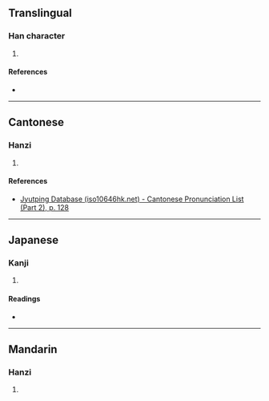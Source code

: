 {{character info/new}}
==Translingual==

===Han character===
{{Han char|rn=75|rad=木|as=07|sn=11|four=47954|canj=DHEJ|ids=⿰木夆}}

# {{defn|Han|sort=木07}}

====References====
* {{Han ref|kx=0527.160|dkj=14817|dj=0916.090|hdz=21218.060|uh=687B|ud=26747|bh=D5D1|bd=54737}}

----

==Cantonese==

===Hanzi===
{{yue-hanzi|jyut=[[fung1]]|y=fung1}}

# {{defn|lang=yue|sort=木07}}

====References====
* [http://www.iso10646hk.net/jp/document/download.jsp Jyutping Database (iso10646hk.net) - Cantonese Pronunciation List (Part 2), p. 128]

----

==Japanese==

===Kanji===
{{ja-kanji|grade=|rs=木07}}

# {{defn|lang=ja|sort=木07}}

====Readings====
* {{ja-readings|on=[[ほう]] (hō), [[ふ]] (fu)|kun=[[こずえ]] (kozue)}}

----

==Mandarin==

===Hanzi===
{{cmn-hanzi|pin=[[fēng]] ([[feng1]]), [[fèng]] ([[feng4]])|wg=feng<sup>1</sup>, feng<sup>4</sup>}}

# {{defn|lang=cmn|sort=木07}}